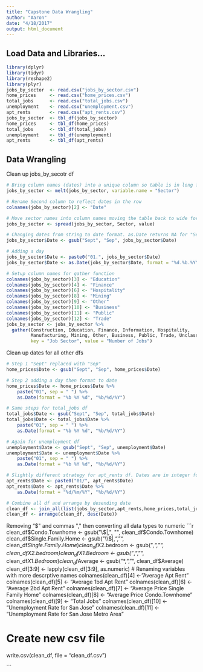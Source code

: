 ```yaml
---
title: "Capstone Data Wrangling"
author: "Aaron"
date: "4/18/2017"
output: html_document
---
```


## Load Data and Libraries...
```r
library(dplyr)
library(tidyr)
library(reshape2)
library(plyr)
jobs_by_sector  <- read.csv("jobs_by_sector.csv")
home_prices     <- read.csv("home_prices.csv")
total_jobs      <- read.csv("total_jobs.csv")
unemployment    <- read.csv("unemployment.csv")
apt_rents       <- read.csv("apt_rents.csv")
jobs_by_sector  <- tbl_df(jobs_by_sector)
home_prices     <- tbl_df(home_prices)
total_jobs      <- tbl_df(total_jobs)
unemployment    <- tbl_df(unemployment)
apt_rents       <- tbl_df(apt_rents)

```

## Data Wrangling
Clean up jobs_by_secotr df
```r
# Bring column names (dates) into a unique column so table is in long format
jobs_by_sector <- melt(jobs_by_sector, variable.name = "Sector")

# Rename Second column to reflect dates in the row
colnames(jobs_by_sector)[2] <- "Date"

# Move sector names into column names moving the table back to wide format
jobs_by_sector <- spread(jobs_by_sector, Sector, value)

# Changing dates from string to date format. as.Date returns NA for "Sept" abbreviation so first we'll change that to "Sep"
jobs_by_sector$Date <- gsub("Sept", "Sep", jobs_by_sector$Date)

# Adding a day
jobs_by_sector$Date <- paste0("01.", jobs_by_sector$Date)
jobs_by_sector$Date <- as.Date(jobs_by_sector$Date, format = "%d.%b.%Y", "%b/%d/%Y")

# Setup column names for gather function 
colnames(jobs_by_sector)[3] <- "Education"
colnames(jobs_by_sector)[4] <- "Finance"
colnames(jobs_by_sector)[6] <- "Hospitality"
colnames(jobs_by_sector)[8] <- "Mining"
colnames(jobs_by_sector)[9] <- "Other"
colnames(jobs_by_sector)[10] <- "Business"
colnames(jobs_by_sector)[11] <- "Public"
colnames(jobs_by_sector)[12] <- "Trade"
jobs_by_sector <- jobs_by_sector %>% 
  gather(Construction, Education, Finance, Information, Hospitality, 
         Manufacturing, Mining, Other, Business, Public, Trade, Unclassified, 
         key = "Job Sector", value = "Number of Jobs")

```
Clean up dates for all other dfs
```r
# Step 1 "Sept" replaced with "Sep"
home_prices$Date <- gsub("Sept", "Sep", home_prices$Date)

# Step 2 adding a day then format to date
home_prices$Date <- home_prices$Date %>% 
    paste("01", sep = " ") %>% 
    as.Date(format = "%b %Y %d", "%b/%d/%Y")

# Same steps for total_jobs df
total_jobs$Date <- gsub("Sept", "Sep", total_jobs$Date)
total_jobs$Date <- total_jobs$Date %>%
    paste("01", sep = " ") %>% 
    as.Date(format = "%b %Y %d", "%b/%d/%Y")

# Again for unemployment df
unemployment$Date <- gsub("Sept", "Sep", unemployment$Date)
unemployment$Date <- unemployment$Date %>%
    paste("01", sep = " ") %>%
    as.Date(format = "%b %Y %d", "%b/%d/%Y")

# Slightly different strategy for apt_rents df. Dates are in integer format. First I added the day then converted to date format.
apt_rents$Date <- paste0("01/", apt_rents$Date)
apt_rents$Date <- apt_rents$Date %>% 
    as.Date(format = "%d/%m/%Y", "%b/%d/%Y")

# Combine all df and arrange by desending date
clean_df <- join_all(list(jobs_by_sector,apt_rents,home_prices,total_jobs,unemployment), by="Date", type="left")
clean_df <- arrange(clean_df, desc(Date))

```
Removing "$" and commas "," then converting all data types to numeric
```r
clean_df$Condo.Townhome <- gsub("\\$|,", "", clean_df$Condo.Townhome)
clean_df$Single.Family.Home <- gsub("\\$|,", "", clean_df$Single.Family.Home)
clean_df$X2.bedroom <- gsub("*,", "", clean_df$X2.bedroom)
clean_df$X1.Bedroom <- gsub("*,", "", clean_df$X1.Bedroom)
clean_df$Average <- gsub("*,", "", clean_df$Average)
clean_df[3:9] <- lapply(clean_df[3:9], as.numeric)
# Renaming variables with more descrptive names
colnames(clean_df)[4] <- "Average Apt Rent"
colnames(clean_df)[5] <- "Average 1bd Apt Rent"
colnames(clean_df)[6] <- "Average 2bd Apt Rent"
colnames(clean_df)[7] <- "Average Price Single Family Home"
colnames(clean_df)[8] <- "Average Price Condo.Townhome"
colnames(clean_df)[9] <- "Total Jobs"
colnames(clean_df)[10] <- "Unemployment Rate for San Jose"
colnames(clean_df)[11] <- "Unemployment Rate for San Jose Metro Area"

# Create new csv file
write.csv(clean_df, file = "clean_df.csv")

```

